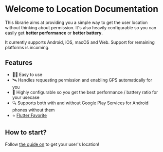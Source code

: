# Welcome to Location Documentation

This librarie aims at providing you a simple way to get the user location without thinking about permission.
It's also heavily configurable so you can easily get **better performance** or **better battery**.

<YouTube id="65qbtJMltVk" />

It currently supports Android, iOS, macOS and Web. Support for remaining platforms is incoming.

## Features

- 👨‍💻️ Easy to use
- 🛰 Handles requesting permission and enabling GPS automatically for you
- 🔋 Highly configurable so you get the best performance / battery ratio for your usecase
- 🔍 Supports both with and without Google Play Services for Android phones without them
- ⭐️ [Flutter Favorite](https://docs.flutter.dev/development/packages-and-plugins/favorites)

## How to start?

Follow [the guide on](/getting-stated) to get your user's location!
